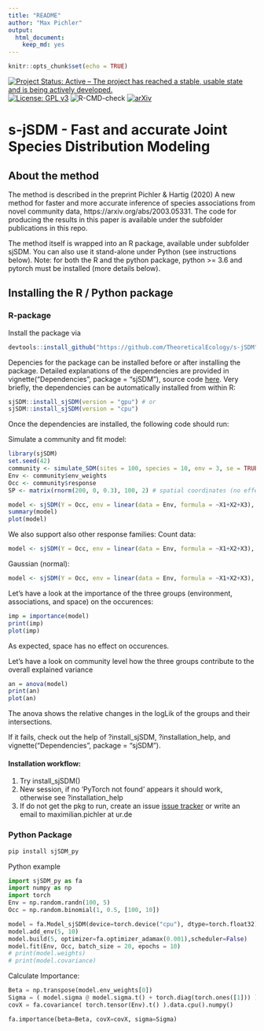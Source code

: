 ```yaml
---
title: "README"
author: "Max Pichler"
output: 
  html_document: 
    keep_md: yes
---
```


```r
knitr::opts_chunk$set(echo = TRUE)
```

[![Project Status: Active – The project has reached a stable, usable state and is being actively developed.](http://www.repostatus.org/badges/latest/active.svg)](http://www.repostatus.org/#active)
[![License: GPL v3](https://img.shields.io/badge/License-GPL%20v3-blue.svg)](https://www.gnu.org/licenses/gpl-3.0)
![R-CMD-check](https://github.com/TheoreticalEcology/s-jSDM/workflows/R-CMD-check/badge.svg?branch=master)
[![arXiv](https://img.shields.io/badge/arXiv-2003.05331-b31b1b.svg)](https://arxiv.org/abs/2003.05331)


# s-jSDM - Fast and accurate Joint Species Distribution Modeling

## About the method

The method is described in the preprint Pichler & Hartig (2020) A new method for faster and more accurate inference of species associations from novel community data, https://arxiv.org/abs/2003.05331. The code for producing the results in this paper is available under the subfolder publications in this repo.

The method itself is wrapped into an R package, available under subfolder sjSDM. You can also use it stand-alone under Python (see instructions below). Note: for both the R and the python package, python >= 3.6 and pytorch must be installed (more details below).

## Installing the R / Python package

### R-package

Install the package via

```r
devtools::install_github("https://github.com/TheoreticalEcology/s-jSDM", subdir = "sjSDM")
```

Depencies for the package can be installed before or after installing the package. Detailed explanations of the dependencies are provided in vignette("Dependencies", package = "sjSDM"), source code [here](https://github.com/TheoreticalEcology/s-jSDM/blob/master/sjSDM/vignettes/Dependencies.Rmd). Very briefly, the dependencies can be automatically installed from within R:

```r
sjSDM::install_sjSDM(version = "gpu") # or
sjSDM::install_sjSDM(version = "cpu")
```
Once the dependencies are installed, the following code should run:

Simulate a community and fit model:
```r
library(sjSDM)
set.seed(42)
community <- simulate_SDM(sites = 100, species = 10, env = 3, se = TRUE)
Env <- community$env_weights
Occ <- community$response
SP <- matrix(rnorm(200, 0, 0.3), 100, 2) # spatial coordinates (no effect on species occurences)

model <- sjSDM(Y = Occ, env = linear(data = Env, formula = ~X1+X2+X3), spatial = linear(data = SP, formula = ~0+X1:X2), se = TRUE, family=binomial("probit"), sampling = 100L)
summary(model)
plot(model)
```

We also support also other response families:
Count data:
```r
model <- sjSDM(Y = Occ, env = linear(data = Env, formula = ~X1+X2+X3), spatial = linear(data = SP, formula = ~0+X1:X2), se = TRUE, family=poisson("log"))
```

Gaussian (normal):
```r
model <- sjSDM(Y = Occ, env = linear(data = Env, formula = ~X1+X2+X3), spatial = linear(data = SP, formula = ~0+X1:X2), se = TRUE, family=gaussian("identity"))
```



Let's have a look at the importance of the three groups (environment, associations, and space) on the occurences:
```r
imp = importance(model)
print(imp)
plot(imp)
```


As expected, space has no effect on occurences.

Let's have a look on community level how the three groups contribute to the overall explained variance 
```r
an = anova(model)
print(an)
plot(an)
```

The anova shows the relative changes in the logLik of the groups and their intersections.




If it fails, check out the help of ?install_sjSDM, ?installation_help, and vignette("Dependencies", package = "sjSDM"). 

#### Installation workflow:
1. Try install_sjSDM()
2. New session, if no 'PyTorch not found' appears it should work, otherwise see ?installation_help
3. If do not get the pkg to run, create an issue [issue tracker](https://github.com/TheoreticalEcology/s-jSDM/issues) or write an email to maximilian.pichler at ur.de


### Python Package
```bash
pip install sjSDM_py
```
Python example

```python
import sjSDM_py as fa
import numpy as np
import torch
Env = np.random.randn(100, 5)
Occ = np.random.binomial(1, 0.5, [100, 10])

model = fa.Model_sjSDM(device=torch.device("cpu"), dtype=torch.float32)
model.add_env(5, 10)
model.build(5, optimizer=fa.optimizer_adamax(0.001),scheduler=False)
model.fit(Env, Occ, batch_size = 20, epochs = 10)
# print(model.weights)
# print(model.covariance)
```

Calculate Importance:
```python
Beta = np.transpose(model.env_weights[0])
Sigma = ( model.sigma @ model.sigma.t() + torch.diag(torch.ones([1])) ).data.cpu().numpy()
covX = fa.covariance( torch.tensor(Env).t() ).data.cpu().numpy()

fa.importance(beta=Beta, covX=covX, sigma=Sigma)
```

